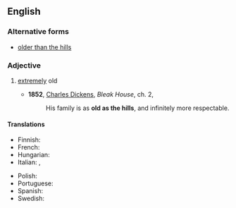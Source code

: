 ==English==

===Alternative forms===
* [[older than the hills]]

===Adjective===
{{en-adj|-}}

# {{lb|en|simile|idiom}} [[extremely]] old
#* '''1852''', [[w:Charles_Dickens|Charles Dickens]], ''Bleak House'', ch. 2,
#*: His family is as '''old as the hills''', and infinitely more respectable.

====Translations====
{{trans-top|extremely old}}
* Finnish: {{t|fi|vanha kuin taivas}}
* French: {{t+|fr|vieux comme le monde}}
* Hungarian: {{t+|hu|vén, mint az országút}}
* Italian: {{t|it|vecchio come Matusalemme|m}}, {{t|it|vecchio come il cucco|m}}
{{trans-mid}}
* Polish: {{t+|pl|stary jak świat|m}}
* Portuguese: {{t|pt|mais velho que a Sé de Braga}}
* Spanish: {{t|es|más viejo que Matusalén}}
* Swedish: {{t|sv|gammal som gatan}}
{{trans-bottom}}